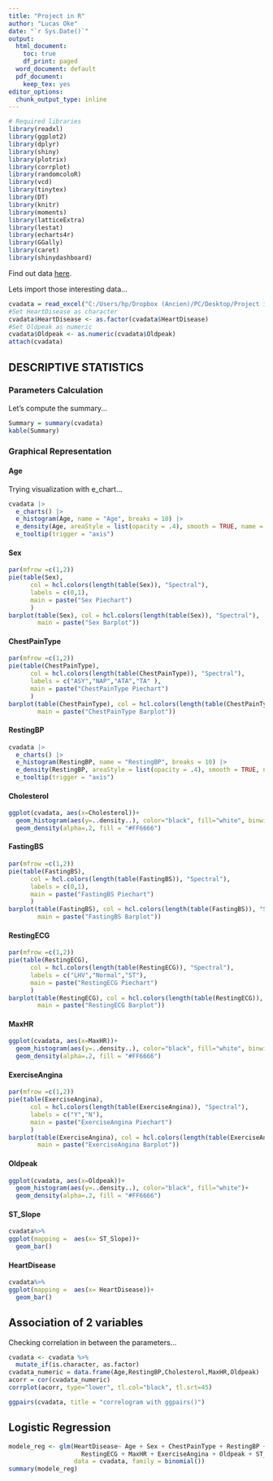 ---
title: "Project in R"
author: "Lucas Oke"
date: "`r Sys.Date()`"
output:
  html_document:
    toc: true
    df_print: paged
  word_document: default
  pdf_document:
    keep_tex: yes
editor_options: 
  chunk_output_type: inline
---

```{r include=FALSE}
# Required libraries
library(readxl)
library(ggplot2)
library(dplyr)
library(shiny)
library(plotrix)
library(corrplot) 
library(randomcoloR)
library(vcd)
library(tinytex)
library(DT)
library(knitr)
library(moments)
library(latticeExtra)
library(lestat)
library(echarts4r)
library(GGally)
library(caret)
library(shinydashboard)
```

Find out data [here](https://www.kaggle.com/fedesoriano/heart-failure-prediction).

Lets import those interesting data...

```{r include=FALSE}
cvadata = read_excel("C:/Users/hp/Dropbox (Ancien)/PC/Desktop/Project in R/CVADatabase.xlsx")
#Set HeartDisease as character
cvadata$HeartDisease <- as.factor(cvadata$HeartDisease)
#Set Oldpeak as numeric
cvadata$Oldpeak <- as.numeric(cvadata$Oldpeak)
attach(cvadata)
```

## DESCRIPTIVE STATISTICS

### Parameters Calculation

Let's compute the summary...

```{r}
Summary = summary(cvadata)
kable(Summary)
```

### Graphical Representation

#### Age

Trying visualization with e_chart...

```{r}
cvadata |>
  e_charts() |>
  e_histogram(Age, name = "Age", breaks = 10) |>
  e_density(Age, areaStyle = list(opacity = .4), smooth = TRUE, name = "Density", y_index = 1) |>
  e_tooltip(trigger = "axis")
```

#### Sex

```{r}
par(mfrow =c(1,2))
pie(table(Sex),
      col = hcl.colors(length(table(Sex)), "Spectral"),
      labels = c(0,1),
      main = paste("Sex Piechart")
      )
barplot(table(Sex), col = hcl.colors(length(table(Sex)), "Spectral"),
        main = paste("Sex Barplot"))
```

#### ChestPainType

```{r}
par(mfrow =c(1,2))
pie(table(ChestPainType),
      col = hcl.colors(length(table(ChestPainType)), "Spectral"),
      labels = c("ASY","NAP","ATA","TA" ),
      main = paste("ChestPainType Piechart")
      )
barplot(table(ChestPainType), col = hcl.colors(length(table(ChestPainType)), "Spectral"),
        main = paste("ChestPainType Barplot"))
```

#### RestingBP

```{r}
cvadata |>
  e_charts() |>
  e_histogram(RestingBP, name = "RestingBP", breaks = 10) |>
  e_density(RestingBP, areaStyle = list(opacity = .4), smooth = TRUE, name = "Density", y_index = 1) |>
  e_tooltip(trigger = "axis")
```

#### Cholesterol

```{r}
ggplot(cvadata, aes(x=Cholesterol))+
  geom_histogram(aes(y=..density..), color="black", fill="white", binwidth=10)+
  geom_density(alpha=.2, fill = "#FF6666")
```

#### FastingBS

```{r}
par(mfrow =c(1,2))
pie(table(FastingBS),
      col = hcl.colors(length(table(FastingBS)), "Spectral"),
      labels = c(0,1),
      main = paste("FastingBS Piechart")
      )
barplot(table(FastingBS), col = hcl.colors(length(table(FastingBS)), "Spectral"),
        main = paste("FastingBS Barplot"))
```

#### RestingECG

```{r}
par(mfrow =c(1,2))
pie(table(RestingECG),
      col = hcl.colors(length(table(RestingECG)), "Spectral"),
      labels = c("LHV","Normal","ST"),
      main = paste("RestingECG Piechart")
      )
barplot(table(RestingECG), col = hcl.colors(length(table(RestingECG)), "Spectral"),
        main = paste("RestingECG Barplot"))
```

#### MaxHR

```{r}
ggplot(cvadata, aes(x=MaxHR))+
  geom_histogram(aes(y=..density..), color="black", fill="white", binwidth = 10)+
  geom_density(alpha=.2, fill = "#FF6666")
```

#### ExerciseAngina

```{r}
par(mfrow =c(1,2))
pie(table(ExerciseAngina),
      col = hcl.colors(length(table(ExerciseAngina)), "Spectral"),
      labels = c("Y","N"),
      main = paste("ExerciseAngina Piechart")
      )
barplot(table(ExerciseAngina), col = hcl.colors(length(table(ExerciseAngina)), "Spectral"),
        main = paste("ExerciseAngina Barplot"))
```

#### Oldpeak

```{r}
ggplot(cvadata, aes(x=Oldpeak))+
  geom_histogram(aes(y=..density..), color="black", fill="white")+
  geom_density(alpha=.2, fill = "#FF6666")
```

#### ST_Slope

```{r}
cvadata%>%
ggplot(mapping =  aes(x= ST_Slope))+
  geom_bar()
```

#### HeartDisease

```{r}
cvadata%>%
ggplot(mapping =  aes(x= HeartDisease))+
  geom_bar()
```

## Association of 2 variables

Checking correlation in between the parameters...

```{r}
cvadata <- cvadata %>%
  mutate_if(is.character, as.factor)
cvadata_numeric = data.frame(Age,RestingBP,Cholesterol,MaxHR,Oldpeak)
acorr = cor(cvadata_numeric)
corrplot(acorr, type="lower", tl.col="black", tl.srt=45)
```

```{r eval=FALSE, include=FALSE}
ggpairs(cvadata, title = "correlogram with ggpairs()")
```

## Logistic Regression

```{r}
modele_reg <- glm(HeartDisease~ Age + Sex + ChestPainType + RestingBP + Cholesterol + FastingBS + 
                    RestingECG + MaxHR + ExerciseAngina + Oldpeak + ST_Slope,
                  data = cvadata, family = binomial())
summary(modele_reg)
```
